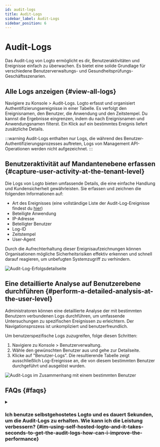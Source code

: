```yaml
---
id: audit-logs
title: Audit-Logs
sidebar_label: Audit-Logs
sidebar_position: 6
---
```



# Audit-Logs

Das Audit-Log von Logto ermöglicht es dir, Benutzeraktivitäten und Ereignisse einfach zu überwachen. Es bietet eine solide Grundlage für verschiedene Benutzerverwaltungs- und Gesundheitsprüfungs-Geschäftsszenarien.

## Alle Logs anzeigen \{#view-all-logs}

Navigiere zu <CloudLink to="/audit-logs">Konsole > Audit-Logs</CloudLink>. Logto erfasst und organisiert Authentifizierungsereignisse in einer Tabelle. Es verfolgt den Ereignisnamen, den Benutzer, die Anwendung und den Zeitstempel. Du kannst die Ergebnisse eingrenzen, indem du nach Ereignisnamen und Anwendungsnamen filterst. Ein Klick auf ein bestimmtes Ereignis liefert zusätzliche Details.

:::warning
Audit-Logs enthalten nur Logs, die während des Benutzer-Authentifizierungsprozesses auftreten, Logs von Management API-Operationen werden nicht aufgezeichnet.
:::

## Benutzeraktivität auf Mandantenebene erfassen \{#capture-user-activity-at-the-tenant-level}

Die Logs von Logto bieten umfassende Details, die eine einfache Handlung und Kundensicherheit gewährleisten. Sie erfassen und zeichnen die folgenden Informationen auf:

- Art des Ereignisses (eine vollständige Liste der Audit-Log-Ereignisse findest du [hier](https://github.com/logto-io/logto/blob/master/packages/console/src/consts/logs.ts))
- Beteiligte Anwendung
- IP-Adresse
- Beteiligter Benutzer
- Log-ID
- Zeitstempel
- User-Agent

Durch die Aufrechterhaltung dieser Ereignisaufzeichnungen können Organisationen mögliche Sicherheitsrisiken effektiv erkennen und schnell darauf reagieren, um unbefugten Systemzugriff zu verhindern.

<img src={auditLogSuccessDetailsPageImage} alt="Audit-Log-Erfolgsdetailseite" />

## Eine detaillierte Analyse auf Benutzerebene durchführen \{#perform-a-detailed-analysis-at-the-user-level}

Administratoren können eine detaillierte Analyse der mit bestimmten Benutzern verbundenen Logs durchführen, um umfassende Untersuchungen zu spezifischen Ereignissen zu erleichtern. Der Navigationsprozess ist unkompliziert und benutzerfreundlich.

Um benutzerspezifische Logs zuzugreifen, folge diesen Schritten:

1. Navigiere zu <CloudLink to="/users">Konsole > Benutzerverwaltung</CloudLink>.
2. Wähle den gewünschten Benutzer aus und gehe zur Detailseite.
3. Klicke auf "Benutzer-Logs". Die resultierende Tabelle zeigt ausschließlich Log-Ereignisse an, die von diesem bestimmten Benutzer durchgeführt und ausgelöst wurden.

<img
  src={auditLogsRelatedToSpecificUserImage}
  alt="Audit-Logs im Zusammenhang mit einem bestimmten Benutzer"
/>

## FAQs \{#faqs}

<details>
<summary>

### Ich benutze selbstgehostetes Logto und es dauert Sekunden, um die Audit-Logs zu erhalten. Wie kann ich die Leistung verbessern? \{#im-using-self-hosted-logto-and-it-takes-seconds-to-get-the-audit-logs-how-can-i-improve-the-performance}

</summary>

OSS-Benutzer sollten einen Cronjob hinzufügen, um veraltete Audit-Logs regelmäßig zu bereinigen.

</details>
